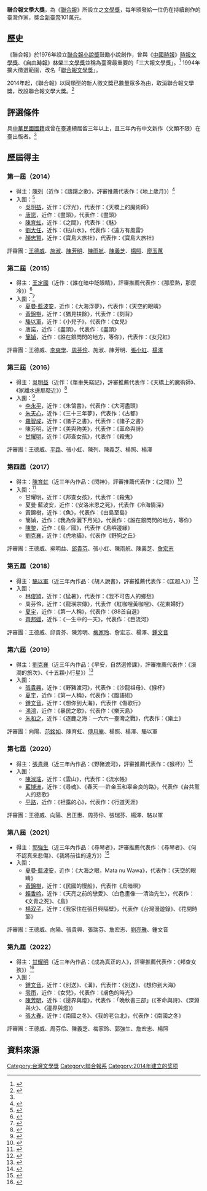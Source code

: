 {{Notability Unreferenced|time=2019-01-19T17:46:45+00:00}}
{{primarysources|time=2019-01-19T17:46:45+00:00}}
{{华文文学奖}}

'''聯合報文學大獎'''，為《[[聯合報|聯合報]]》所設立之[[文學獎|文學獎]]，每年頒發給一位仍在持續創作的臺灣作家，獎金[[新臺幣|新臺幣]]101萬元。

==歷史==
《聯合報》於1976年設立[[聯合報小說獎|聯合報小說獎]]鼓勵小說創作，曾與《[[中國時報|中國時報]]》[[時報文學獎|時報文學獎]]、《[[自由時報|自由時報]]》[[林榮三文學獎|林榮三文學獎]]並稱為臺灣最重要的「三大報文學獎」。<ref>{{Cite web |url=https://www.herfection.tw/chuck158207/Articles/Content/89 |title=時報文學獎喊停之後  |author=朱宥勳 |date=2019-01-31}}</ref> 1994年擴大徵選範圍，改名「[[聯合報文學獎|聯合報文學獎]]」。

2014年起，《聯合報》以同類型的新人徵文獎已數量眾多為由，取消聯合報文學獎，改設聯合報文學大獎。<ref name="#1">{{Cite web |url=http://paper.udn.com/udnpaper/PIC0004/251011/web/ |title=聯合報文學獎 文學夢田永不休耕 |accessdate=2016-01-15 |archive-date=2016-08-26 |archive-url=https://web.archive.org/web/20160826005746/http://paper.udn.com/udnpaper/PIC0004/251011/web/ |dead-url=no }}</ref>

==評選條件==
具[[中華民國國籍|中華民國國籍]]或曾在臺連續居留三年以上，且三年內有中文新作（文類不限）在臺出版者。<ref name="#1"/>

==歷屆得主==
===第一屆（2014）===
*得主：[[陳列|陳列]]（近作：《躊躇之歌》，評審推薦代表作：《地上歲月》）<ref>{{Cite web |url=http://udn.com/news/story/7347/490692 |title=聯合報文學大獎／第一屆得主陳列 得獎感言 |accessdate=2015-07-01 |archive-date=2015-07-02 |archive-url=https://web.archive.org/web/20150702044029/http://udn.com/news/story/7347/490692 |dead-url=no }}</ref>
*入圍：<ref>{{Cite web |url=http://udn.com/news/story/7347/490691 |title=聯合報文學大獎／評審團推薦入圍作家 |accessdate=2015-07-01 |archive-date=2015-07-01 |archive-url=https://web.archive.org/web/20150701220906/http://udn.com/news/story/7347/490691 |dead-url=no }}</ref>
**[[吳明益|吳明益]]，近作：《浮光》，代表作：《天橋上的魔術師》
**[[唐諾|唐諾]]，近作：《盡頭》，代表作：《盡頭》
**[[陳育虹|陳育虹]]，近作：《之間》，代表作：《魅》
**[[劉大任|劉大任]]，近作：《枯山水》，代表作：《遠方有風雷》
**[[顏忠賢|顏忠賢]]，近作：《寶島大旅社》，代表作：《寶島大旅社》

評審團：[[王德威|王德威]]、[[施淑|施淑]]、[[陳芳明|陳芳明]]、[[陳雨航|陳雨航]]、[[陳義芝|陳義芝]]、[[楊照_(台灣作家)|楊照]]、[[廖玉蕙|廖玉蕙]]

===第二屆（2015）===
*得主：[[王定國_(作家)|王定國]]（近作：《誰在暗中眨眼睛》，評審推薦代表作：《那麼熱，那麼冷》）<ref>{{Cite web |url=http://udn.com/news/story/7347/1026395 |title=第二屆聯合報文學大獎得主：王定國 |accessdate=2015-07-01 |archive-date=2015-07-02 |archive-url=https://web.archive.org/web/20150702025941/http://udn.com/news/story/7347/1026395 |dead-url=no }}</ref>
*入圍：<ref>{{Cite web |url=http://udn.com/news/story/7347/1026408 |title=第二屆聯合報文學大獎／評審團推薦入圍作家 |accessdate=2015-07-01 |archive-date=2015-07-02 |archive-url=https://web.archive.org/web/20150702022853/http://udn.com/news/story/7347/1026408 |dead-url=no }}</ref>
**[[夏曼·藍波安|夏曼·藍波安]]，近作：《大海浮夢》，代表作：《天空的眼睛》
**[[黃錦樹|黃錦樹]]，近作：《猶見扶餘》，代表作：《刻背》
**[[駱以軍|駱以軍]]，近作：《小兒子》，代表作：《女兒》
**唐諾，近作：《盡頭》，代表作：《盡頭》
**[[簡媜|簡媜]]，近作：《誰在銀閃閃的地方，等你》，代表作：《女兒紅》

評審團：王德威、[[李奭學|李奭學]]、[[周芬伶|周芬伶]]、施淑、陳芳明、[[張小虹|張小虹]]、[[楊澤|楊澤]]

===第三屆（2016）===
*得主：[[吳明益|吳明益]]（近作：《單車失竊記》，評審推薦代表作：《天橋上的魔術師》、《家離水邊那麼近》）<ref>{{Cite web |url=http://udn.com/news/story/7048/1790653 |title=【第三屆聯合報文學大獎】得主吳明益：文學是一種獨特的步行測量法 |accessdate=2016-07-09 |archive-date=2016-07-04 |archive-url=https://web.archive.org/web/20160704092138/http://udn.com/news/story/7048/1790653 |dead-url=no }}</ref>
*入圍：<ref>{{Cite web |url=http://udn.com/news/story/7347/1816453 |title=【第三屆聯合報文學大獎決審】悼念思舊之後，誰來開創新局？ |accessdate=2016-07-09 |archive-date=2016-07-12 |archive-url=https://web.archive.org/web/20160712095525/http://udn.com/news/story/7347/1816453 |dead-url=no }}</ref>
**[[李永平_(作家)|李永平]]，近作：《朱鴒書》，代表作：《大河盡頭》
**[[朱天心|朱天心]]，近作：《三十三年夢》，代表作：《古都》
**[[羅智成|羅智成]]，近作：《諸子之書》，代表作：《諸子之書》
**陳芳明，近作：《美與殉美》，代表作：《革命與詩》
**[[甘耀明|甘耀明]]，近作：《邦查女孩》，代表作：《殺鬼》

評審團：王德威、[[平路|平路]]、張小虹、陳列、陳義芝、楊照、楊澤

===第四屆（2017）===
*得主：[[陳育虹|陳育虹]]（近三年內作品：《閃神》，評審推薦代表作：《之間》）<ref>{{Cite web |url=https://reader.udn.com/reader/story/7347/2549980 |title=【第四屆聯合報文學大獎】得主 陳育虹 |accessdate=2017-06-28 |archive-date=2017-11-06 |archive-url=https://web.archive.org/web/20171106115812/https://reader.udn.com/reader/story/7347/2549980 |dead-url=no }}</ref>
*入圍：<ref>{{Cite web |url=https://reader.udn.com/reader/story/7347/2549959 |title=【第四屆聯合報文學大獎】評審團推薦入圍作家 |accessdate=2017-06-28 |archive-date=2017-11-07 |archive-url=https://web.archive.org/web/20171107084900/https://reader.udn.com/reader/story/7347/2549959 |dead-url=no }}</ref>
**甘耀明，近作：《邦查女孩》，代表作：《殺鬼》
**夏曼·藍波安，近作：《安洛米恩之死》，代表作《冷海情深》
**黃錦樹，近作：《魚》，代表作：《由島至島》
**簡媜，近作：《我為你灑下月光》，代表作：《誰在銀閃閃的地方，等你》
**[[陳黎|陳黎]]，近作：《島／國》，代表作《島嶼邊緣》
**[[劉克襄|劉克襄]]，近作：《虎地貓》，代表作《野狗之丘》

評審團：王德威、吳明益、[[邱貴芬|邱貴芬]]、張小虹、陳雨航、陳義芝、[[詹宏志|詹宏志]]

===第五屆（2018）===
*得主：[[駱以軍|駱以軍]]（近三年內作品：《胡人說書》，評審推薦代表作：《匡超人》）<ref>{{Cite web |url=https://reader.udn.com/reader/story/7347/3230487 |title=第五屆聯合報文學大獎 【得主】駱以軍 |accessdate=2018-07-03 |archive-date=2018-07-03 |archive-url=https://web.archive.org/web/20180703075632/https://reader.udn.com/reader/story/7347/3230487 |dead-url=no }}</ref>
*入圍：
**[[林俊頴|林俊頴]]，近作：《猛暑》，代表作：《我不可告人的鄉愁》
**周芬伶，近作：《龍瑛宗傳》，代表作《紅咖哩黃咖哩》、《花東婦好》
**[[夏宇|夏宇]]，近作：《第一人稱》，代表作：《88首自選》
**[[齊邦媛|齊邦媛]]，近作：《一生中的一天》，代表作：《巨流河》

評審團：王德威、邱貴芬、陳芳明、[[梅家玲|梅家玲]]、詹宏志、楊澤、[[鍾文音|鍾文音]]

===第六屆（2019）===
*得主：[[劉克襄|劉克襄]]（近三年內作品：《早安，自然選修課》，評審推薦代表作：《溪澗的旅次》、《十五顆小行星》）<ref>{{Cite web |url=https://udn.com/news/story/12661/3903523 |title=【第六屆聯合報文學大獎】得主：劉克襄 |accessdate=2019-07-02 |archive-date=2019-07-02 |archive-url=https://web.archive.org/web/20190702141511/https://udn.com/news/story/12661/3903523 |dead-url=no }}</ref>
*入圍：
**[[張貴興|張貴興]]，近作：《野豬渡河》，代表作：《沙龍祖母》、《猴杯》
**[[夏宇|夏宇]]，近作：《第一人稱》，代表作：《腹語術》
**[[鍾文音|鍾文音]]，近作：《想你到大海》，代表作《傷歌行》
**[[鴻鴻|鴻鴻]]，近作：《暴民之歌》，代表作：《樂天島》
**[[朱和之|朱和之]]，近作：《逐鹿之海：一六六一臺灣之戰》，代表作：《樂土》

評審團：向陽、[[范銘如|范銘如]]、陳育虹、[[傅月庵|傅月庵]]、楊照、楊澤、駱以軍

===第七屆（2020）===
*得主：[[張貴興|張貴興]]（近三年內作品：《野豬渡河》，評審推薦代表作：《猴杯》）<ref>{{Cite web |url=https://udn.com/news/story/12661/4666860 |title=第七屆聯合報文學大獎得主：張貴興 |accessdate=2020-06-30 |archive-date=2020-06-30 |archive-url=https://web.archive.org/web/20200630155456/https://udn.com/news/story/12661/4666860 |dead-url=no }}</ref>
*入圍：
**[[陳淑瑤|陳淑瑤]]，近作：《雲山》，代表作：《流水帳》
**[[藍博洲|藍博洲]]，近作：《尋魂》、《春天──許金玉和辜金良的路》，代表作《台共黨人的悲歌》
**[[平路|平路]]，近作：《袒露的心》，代表作：《行道天涯》

評審團：王德威、向陽、呂正惠、周芬伶、張瑞芬、楊澤、駱以軍

===第八屆（2021）===
*得主：[[郭強生|郭強生]]（近三年內作品：《尋琴者》，評審推薦代表作：《尋琴者》、《何不認真來悲傷》、《我將前往的遠方》）<ref>{{Cite web |url=https://udn.com/news/story/12661/5563848 |title=第八屆聯合報文學大獎得主 郭強生 |date=2021-06-29}}</ref>
*入圍：
**[[夏曼·藍波安|夏曼·藍波安]]，近作：《大海之眼，Mata nu Wawa》，代表作：《天空的眼睛》
**[[黃錦樹|黃錦樹]]，近作：《民國的慢船》，代表作《烏暗暝》
**[[賴香吟|賴香吟]]，近作：《天亮之前的戀愛》、〈白色畫像──清治先生〉，代表作：《文青之死》、《島》
**[[楊双子|楊双子]]，近作：《我家住在張日興隔壁》，代表作《台灣漫遊錄》、《花開時節》

評審團：王德威、向陽、張貴興、張瑞芬、詹宏志、[[劉亮雅|劉亮雅]]、鍾文音

===第九屆（2022）===
*得主：[[甘耀明|甘耀明]]（近三年內作品：《成為真正的人》，評審推薦代表作：《邦查女孩》）<ref>{{Cite web |url=https://udn.com/news/story/12661/6419175 |title=第九屆聯合報文學大獎得主 甘耀明 |date=2022-06-28}}</ref>
*入圍：
**[[鍾文音|鍾文音]]，近作：《別送》、《溝》，代表作：《別送》、《想你到大海》
**[[零雨|零雨]]，近作：《女兒》，代表作：《膚色的時光》
**[[陳芳明|陳芳明]]，近作：《邊界與燈》，代表作：「晚秋書三部」(《革命與詩》、《深淵與火》、《邊界與燈》)
**[[張大春|張大春]]，近作：《南國之冬》、《我的老台北》，代表作：《南國之冬》

評審團：王德威、周芬伶、陳義芝、梅家玲、郭強生、詹宏志、楊照

==資料來源==
<references />

{{聯合報文學大獎}}
{{UDN Group}}

[[Category:台灣文學獎|Category:台灣文學獎]]
[[Category:聯合報系|Category:聯合報系]]
[[Category:2014年建立的奖项|Category:2014年建立的奖项]]